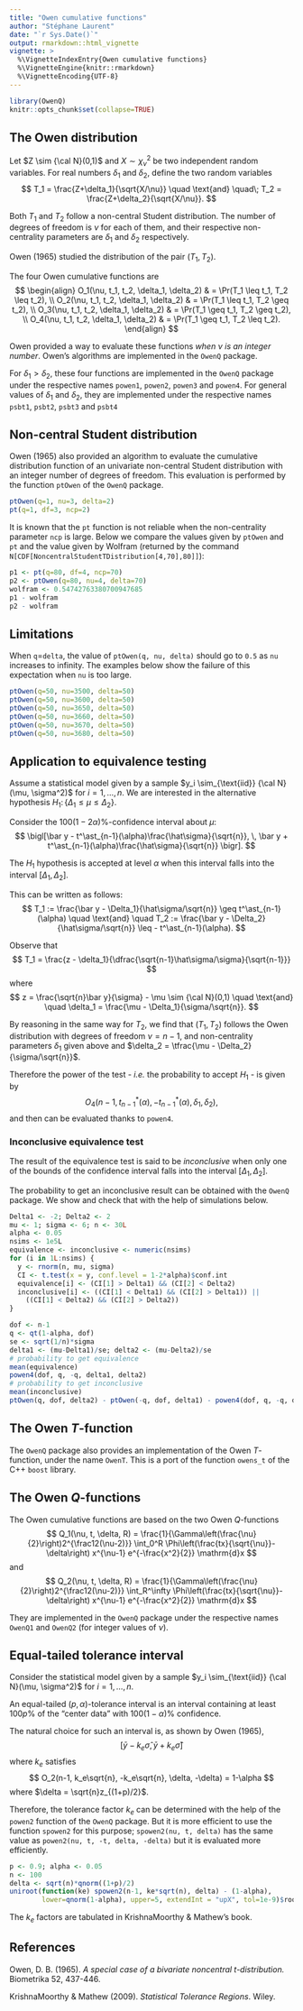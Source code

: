 ```yaml
---
title: "Owen cumulative functions"
author: "Stéphane Laurent"
date: "`r Sys.Date()`"
output: rmarkdown::html_vignette
vignette: >
  %\VignetteIndexEntry{Owen cumulative functions}
  %\VignetteEngine{knitr::rmarkdown}
  %\VignetteEncoding{UTF-8}
---
```


```r
library(OwenQ)
knitr::opts_chunk$set(collapse=TRUE)
```


## The Owen distribution

Let $Z \sim {\cal N}(0,1)$ and $X \sim \chi^2_\nu$ be two independent random variables.
For real numbers $\delta_1$ and $\delta_2$, define the two random variables
$$
T_1 = \frac{Z+\delta_1}{\sqrt{X/\nu}}
\quad \text{and} \quad\;
T_2 = \frac{Z+\delta_2}{\sqrt{X/\nu}}.
$$

Both $T_1$ and $T_2$ follow a non-central Student distribution. 
The number of degrees of freedom is $\nu$ for each of them, and their respective non-centrality parameters are $\delta_1$ and $\delta_2$ respectively. 

Owen (1965) studied the distribution of the pair $(T_1, T_2)$.

The four Owen cumulative functions are
$$
\begin{align}
O_1(\nu, t_1, t_2, \delta_1, \delta_2) & = \Pr(T_1 \leq t_1, T_2 \leq t_2), \\
O_2(\nu, t_1, t_2, \delta_1, \delta_2) & = \Pr(T_1 \leq t_1, T_2 \geq t_2), \\
O_3(\nu, t_1, t_2, \delta_1, \delta_2) & = \Pr(T_1 \geq t_1, T_2 \geq t_2), \\
O_4(\nu, t_1, t_2, \delta_1, \delta_2) & = \Pr(T_1 \geq t_1, T_2 \leq t_2).
\end{align}
$$

Owen provided a way to evaluate these functions *when $\nu$ is an integer number*. Owen's algorithms are implemented in the `OwenQ` package. 

For $\delta_1 > \delta_2$, these four functions are implemented in the `OwenQ` package under the respective names `powen1`, `powen2`, `powen3` and `powen4`. 
For general values of $\delta_1$ and $\delta_2$, they are implemented under the respective names `psbt1`, `psbt2`, `psbt3` and `psbt4` 


## Non-central Student distribution 

Owen (1965) also provided an algorithm to evaluate the cumulative distribution function of an univariate non-central Student distribution with an integer number of degrees of freedom. 
This evaluation is performed by the function `ptOwen` of the `OwenQ` package.

```r
ptOwen(q=1, nu=3, delta=2)
pt(q=1, df=3, ncp=2)
```

It is known that the `pt` function is not reliable when the non-centrality parameter `ncp` is large. 
Below we compare the values given by `ptOwen` and `pt` and the value given by Wolfram (returned by the command `N[CDF[NoncentralStudentTDistribution[4,70],80]]`):

```r
p1 <- pt(q=80, df=4, ncp=70)
p2 <- ptOwen(q=80, nu=4, delta=70)
wolfram <- 0.54742763380700947685
p1 - wolfram
p2 - wolfram
```


## Limitations

When `q`$=$`delta`, the value of `ptOwen(q, nu, delta)` should go to `0.5` as `nu` increases to infinity. The examples below show the failure of this expectation when `nu` is too large.

```r
ptOwen(q=50, nu=3500, delta=50)
ptOwen(q=50, nu=3600, delta=50)
ptOwen(q=50, nu=3650, delta=50)
ptOwen(q=50, nu=3660, delta=50)
ptOwen(q=50, nu=3670, delta=50)
ptOwen(q=50, nu=3680, delta=50)
```


## Application to equivalence testing 

Assume a statistical model given by a sample 
$y_i \sim_{\text{iid}} {\cal N}(\mu, \sigma^2)$ for $i=1, \ldots, n$. 
We are interested in the alternative hypothesis 
$H_1\colon\{\Delta_1 \leq \mu \leq \Delta_2\}$. 

Consider the $100(1-2\alpha)\%$-confidence interval about $\mu$:
$$
\bigl[\bar y - t^\ast_{n-1}(\alpha)\frac{\hat\sigma}{\sqrt{n}}, \, 
\bar y + t^\ast_{n-1}(\alpha)\frac{\hat\sigma}{\sqrt{n}} \bigr].
$$

The $H_1$ hypothesis is accepted at level $\alpha$ when this interval falls into the interval 
$[\Delta_1, \Delta_2]$.

This can be written as follows:
$$
T_1 := 
\frac{\bar y - \Delta_1}{\hat\sigma/\sqrt{n}} 
\geq t^\ast_{n-1}(\alpha)
\quad \text{and} \quad 
T_2 := 
\frac{\bar y - \Delta_2}{\hat\sigma/\sqrt{n}} 
\leq - t^\ast_{n-1}(\alpha).
$$

Observe that 
$$
T_1 = \frac{z - \delta_1}{\dfrac{\sqrt{n-1}\hat\sigma/\sigma}{\sqrt{n-1}}}
$$
where
$$
z = \frac{\sqrt{n}\bar y}{\sigma} - \mu \sim {\cal N}(0,1)
\quad \text{and} \quad 
\delta_1 = \frac{\mu - \Delta_1}{\sigma/\sqrt{n}}.
$$

By reasoning in the same way for $T_2$, we find that $(T_1, T_2)$ follows the 
Owen distribution with degrees of freedom $\nu = n-1$, and non-centrality 
parameters $\delta_1$ given above and 
$\delta_2 = \tfrac{\mu - \Delta_2}{\sigma/\sqrt{n}}$.

Therefore the power of the test - *i.e.* the probability to accept $H_1$ - is given by 
$$
O_4(n-1, t^\ast_{n-1}(\alpha), -t^\ast_{n-1}(\alpha), \delta_1, \delta_2),
$$
and then can be evaluated thanks to `powen4`. 

### Inconclusive equivalence test

The result of the equivalence test is said to be *inconclusive* when only one of the bounds of the confidence interval falls into the interval $[\Delta_1, \Delta_2]$. 

The probability to get an inconclusive result can be obtained with the `OwenQ` package. We show and check that with the help of simulations below.

```r
Delta1 <- -2; Delta2 <- 2 
mu <- 1; sigma <- 6; n <- 30L
alpha <- 0.05
nsims <- 1e5L
equivalence <- inconclusive <- numeric(nsims)
for (i in 1L:nsims) {
  y <- rnorm(n, mu, sigma)
  CI <- t.test(x = y, conf.level = 1-2*alpha)$conf.int
  equivalence[i] <- (CI[1] > Delta1) && (CI[2] < Delta2)
  inconclusive[i] <- ((CI[1] < Delta1) && (CI[2] > Delta1)) ||
    ((CI[1] < Delta2) && (CI[2] > Delta2))
}
```

```r
dof <- n-1
q <- qt(1-alpha, dof)
se <- sqrt(1/n)*sigma
delta1 <- (mu-Delta1)/se; delta2 <- (mu-Delta2)/se
# probability to get equivalence
mean(equivalence)
powen4(dof, q, -q, delta1, delta2)
# probability to get inconclusive
mean(inconclusive)
ptOwen(q, dof, delta2) - ptOwen(-q, dof, delta1) - powen4(dof, q, -q, delta1, delta2)
```


## The Owen $T$-function

The `OwenQ` package also provides an implementation of the Owen $T$-function, 
under the name `OwenT`. 
This is a port of the function `owens_t` of the C++ `boost` library.


## The Owen $Q$-functions

The Owen cumulative functions are based on the two Owen $Q$-functions
$$
Q_1(\nu, t, \delta, R) = \frac{1}{\Gamma\left(\frac{\nu}{2}\right)2^{\frac12(\nu-2)}}
\int_0^R \Phi\left(\frac{tx}{\sqrt{\nu}}-\delta\right)
x^{\nu-1} e^{-\frac{x^2}{2}} \mathrm{d}x
$$
and
$$
Q_2(\nu, t, \delta, R) = \frac{1}{\Gamma\left(\frac{\nu}{2}\right)2^{\frac12(\nu-2)}}
\int_R^\infty \Phi\left(\frac{tx}{\sqrt{\nu}}-\delta\right)
x^{\nu-1} e^{-\frac{x^2}{2}} \mathrm{d}x
$$

They are implemented in the `OwenQ` package under the respective names `OwenQ1` and `OwenQ2` (for integer values of $\nu$). 


## Equal-tailed tolerance interval

Consider the statistical model given by a sample 
$y_i \sim_{\text{iid}} {\cal N}(\mu, \sigma^2)$ for $i=1, \ldots, n$. 

An equal-tailed $(p,\alpha)$-tolerance interval is an interval containing at least $100p\%$ of the "center data" with $100(1-\alpha)\%$ confidence. 

The natural choice for such an interval is, as shown by Owen (1965),
$$
\bigl[\bar y - k_e \hat\sigma, \bar y + k_e \hat\sigma]
$$
where $k_e$ satisfies 
$$
O_2(n-1, k_e\sqrt{n}, -k_e\sqrt{n}, \delta, -\delta) = 1-\alpha
$$
where $\delta = \sqrt{n}z_{(1+p)/2}$. 

Therefore, the tolerance factor $k_e$ can be determined with the help of the `powen2` function of the `OwenQ` package. 
But it is more efficient to use the function `spowen2` for this purpose; 
`spowen2(nu, t, delta)` has the same value as `powen2(nu, t, -t, delta, -delta)` but it is evaluated more efficiently.  

```r
p <- 0.9; alpha <- 0.05
n <- 100
delta <- sqrt(n)*qnorm((1+p)/2)
uniroot(function(ke) spowen2(n-1, ke*sqrt(n), delta) - (1-alpha), 
        lower=qnorm(1-alpha), upper=5, extendInt = "upX", tol=1e-9)$root
```

The $k_e$ factors are tabulated in KrishnaMoorthy & Mathew's book.


## References

Owen, D. B. (1965). *A special case of a bivariate noncentral t-distribution.* Biometrika 52, 437-446.

KrishnaMoorthy & Mathew (2009). *Statistical Tolerance Regions*. Wiley. 
